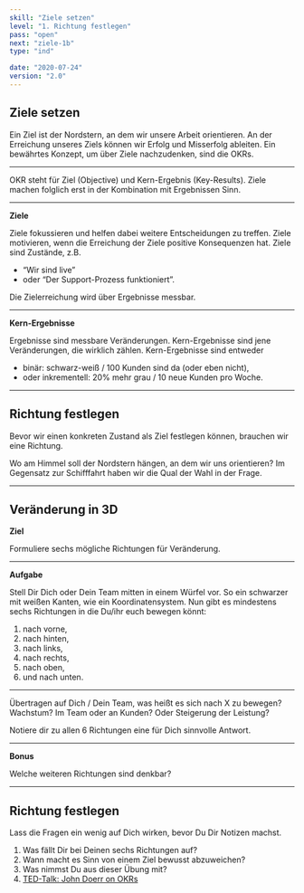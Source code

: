 ```yaml
---
skill: "Ziele setzen"
level: "1. Richtung festlegen"
pass: "open"
next: "ziele-1b"
type: "ind"

date: "2020-07-24"
version: "2.0"
---
```



## Ziele setzen

Ein Ziel ist der Nordstern, an dem wir unsere Arbeit orientieren.
An der Erreichung unseres Ziels können wir Erfolg und Misserfolg ableiten.
Ein bewährtes Konzept, um über Ziele nachzudenken, sind die OKRs.

---

OKR steht für Ziel (Objective) und Kern-Ergebnis (Key-Results).
Ziele machen folglich erst in der Kombination mit Ergebnissen Sinn.

---

**Ziele**

Ziele fokussieren und helfen dabei weitere Entscheidungen zu treffen.
Ziele motivieren, wenn die Erreichung der Ziele positive Konsequenzen hat.
Ziele sind Zustände, z.B. 

* “Wir sind live” 
* oder “Der Support-Prozess funktioniert”.

Die Zielerreichung wird über Ergebnisse messbar.

---

**Kern-Ergebnisse**

Ergebnisse sind messbare Veränderungen.
Kern-Ergebnisse sind jene Veränderungen, die wirklich zählen.
Kern-Ergebnisse sind entweder

* binär: schwarz-weiß / 100 Kunden sind da (oder eben nicht),
* oder inkrementell: 20% mehr grau / 10 neue Kunden pro Woche.


---

## Richtung festlegen

Bevor wir einen konkreten Zustand als Ziel festlegen können, brauchen wir eine Richtung.

Wo am Himmel soll der Nordstern hängen, an dem wir uns orientieren?
Im Gegensatz zur Schifffahrt haben wir die Qual der Wahl in der Frage.

---

## Veränderung in 3D

**Ziel**

Formuliere sechs mögliche Richtungen für Veränderung.

---

**Aufgabe**

Stell Dir Dich oder Dein Team mitten in einem Würfel vor.
So ein schwarzer mit weißen Kanten, wie ein Koordinatensystem.
Nun gibt es mindestens sechs Richtungen in die Du/ihr euch bewegen könnt:

1. nach vorne,
2. nach hinten,
3. nach links,
4. nach rechts,
5. nach oben,
6. und nach unten.

---

Übertragen auf Dich / Dein Team, was heißt es sich nach X zu bewegen?
Wachstum? Im Team oder an Kunden? Oder Steigerung der Leistung?

Notiere dir zu allen 6 Richtungen eine für Dich sinnvolle Antwort.

---

**Bonus**

Welche weiteren Richtungen sind denkbar?

---

## Richtung festlegen

Lass die Fragen ein wenig auf Dich wirken, bevor Du Dir Notizen machst.


1. Was fällt Dir bei Deinen sechs Richtungen auf?
2. Wann macht es Sinn von einem Ziel bewusst abzuweichen?
3. Was nimmst Du aus dieser Übung mit?
4. <a href="https://www.ted.com/talks/john_doerr_why_the_secret_to_success_is_setting_the_right_goals?language=de" target="_blank">TED-Talk: John Doerr on OKRs</a>
